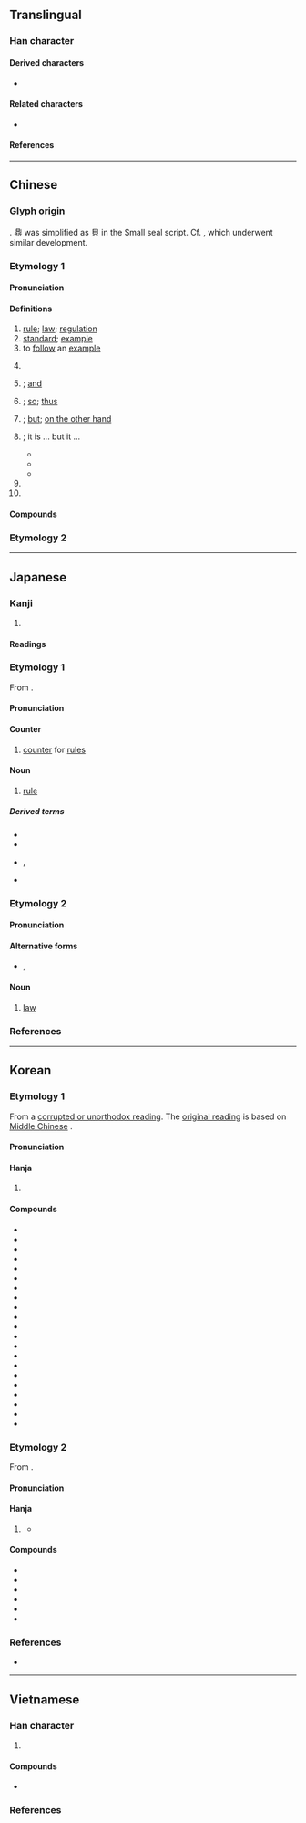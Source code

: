 {{also|则}}
{{character info}}
==Translingual==
{{stroke order|strokes=9}}

===Han character===
{{Han char|rn=18|rad=刀|as=07|sn=9|four=62800|canj=BCLN|ids=⿰貝刂}}

====Derived characters====
* {{l|mul|[[側]], [[𠗧]], [[𠷌]], [[𡍫]], [[𡺢]], [[惻]], [[𢯩]], [[測]], [[𣉇]], [[𣖡]], [[𥠉]], [[𧍡]], [[鍘]], [[鰂]], [[䶡]], [[厠]], [[崱]], [[廁]], [[萴]], [[䈟]], [[𢝔]]}}

====Related characters====
* {{l|mul|则}} {{q|[[Simplified Chinese]]}}

====References====
{{Han ref|kx=0139.310|dkj=01994|dj=0317.080|hdz=10340.060|uh=5247}}

----

==Chinese==
{{zh-forms|s=则|alt=𠞋,𠟔,𠟻,𠟭}}

===Glyph origin===
{{Han etym}}
{{Han compound|alt2=刂|鼎|刀|ls=ic|t1=[[ding]], a bronze cauldron for cooking or sacrificial rituals|t2=knife}}. 鼎 was simplified as 貝 in the Small seal script. Cf. {{och-l|貞|gloss=to divine; righteous; firm}}, which underwent similar development.

===Etymology 1===

====Pronunciation====
{{zh-pron
|m=zé
|ma=Zh-zé.ogg
|m-s=
|c=zak1
|c-t=
|g=
|h=pfs=chet;gd=zêd5
|j=
|mb=că̤
|md=cáik
|mn=qz:chak/tw,xm,zz:chek
|mn-t=zêg4
|w=4tseq
|x=
|mc=y
|oc=y
|cat=n,v,cls,conj,adv,part
}}

====Definitions====
{{zh-hanzi}}

# [[rule]]; [[law]]; [[regulation]]
# [[standard]]; [[example]]
# to [[follow]] an [[example]]
# {{zh-classifier|[[news]], [[writing]]s, [[story|stories]], or [[narrative]]s|t=[[item]]}}
#: {{zh-x|一 則 寓言|a fable}}
# {{non-gloss definition|conjunction used to indicate [[sequence]] of events}}; [[and]]
# {{non-gloss definition|conjunction used to indicate [[cause]] and [[effect]]}}; [[so]]; [[thus]]
# {{non-gloss definition|conjunction used to indicate [[contrast]]}}; [[but]]; [[on the other hand]]
# {{non-gloss definition|conjunction used between two [[identical]] or near-identical words to indicate [[concession]]}}; it is ... but it ...
#* {{zh-x|美 則 美 矣，抑 臣 亦 有 懼 也。|Beautiful '''as''' it may be, there is still something that I fear.|ref=Guoyu}}
#* {{zh-x|治 則 治 矣，非 書 意 也。|Well-governed '''as''' it was, it had never been the letter's intended effect.|ref=Hanfeizi}}
#* {{zh-x|馬 則 吾 馬，齒 亦 老 矣。|'''Although''' the horses are indeed the same horses of mine, some ageing still shows on the teeth.|ref=Shiji}}
# {{non-gloss definition|particle used as the [[copula]]}}
# {{non-gloss definition|particle used after [[numeral]]s to list [[reason]]s}}

====Compounds====
{{zh-der|不規則|以身作則|互惠原則|可則|否則|器滿則傾|則波|不見則聲|公則|常則|一則|上則|則索|不則聲|便則道|大原則|則例|不平則鳴|單則|則是|恰則|則個|四則|多則|則麼|亂極則平|則天|交通規則|二則|不則|定則|安培定則|則不|守則|原則|何則|則度|四則運算|且則|單則是|事緩則圓|則聲|則甚|則故|分則|大杖則走|不敢則聲|敢則是|然則|楷則|日中則移|樂極則悲|是則|敢則|理則學|淺嘗則止|施行細則|憲則|科則|有典有則|窮極則變|窮則思變|物至則反|稅則|法則|指數法則|演算法則|月盈則虧|盈則必虧|日中則昃|理則|率由舊則|物盛則衰|物極則衰|無欲則剛|月滿則虧|月盈則食|木強則折|正則|準則|更則道|或則|易則|早則|日喀則|辦事細則|總則|細則|罰則|要則|變則|能免則免|通則|麗則|聞過則喜|陰勝則寒|章則|非愚則誣|青年守則|議事規則|附則|鐵則|簡則|規則|關稅稅則|遊戲規則|誠信原則|纔則|軌則|雖則|薩勒吾則克|乃則爾巴格|改則}}

===Etymology 2===
{{zh-see|才|v|{{qualifier|Min Nan}}}}

{{zh-cat|Elementary}}

----

==Japanese==

===Kanji===
{{ja-kanji|grade=5|rs=刀07}}

# {{rfdef|ja|sort=刀07}}

====Readings====
{{ja-readings
|goon=そく
|kanon=そく
|kun=のり-, のっと-る, すなわ-ち
}}

===Etymology 1===
{{ja-kanjitab|そく|yomi=o}}
From {{der|ja|ltc|sort=そく|-}} {{ltc-l|則|rule}}.

====Pronunciation====
{{ja-pron|yomi=o|そく|acc=1|acc_ref=DJR}}

====Counter====
{{ja-pos|counter|そく}}

# [[counter]] for [[rule]]s

====Noun====
{{ja-noun|そく}}

# [[rule]]

=====Derived terms=====
{{der-top3}}
* {{ja-r|獄%則|ごく%そく|[[prison]] [[rule]]s}}
* {{ja-r|鉄%則|てっ%そく|[[ironclad]] [[regulation]]}}
* {{ja-r|反%則|はん%そく}}, {{ja-r|犯%則|はん%そく|[[violation]] of the [[rule]]s}}
* {{ja-r|変%則|へん%そく|[[irregularity]]; [[anomaly]]}}
{{der-bottom}}

===Etymology 2===
{{ja-kanjitab|のり|yomi=k}}

====Pronunciation====
{{ja-pron|yomi=k|のり|acc=2|acc_ref=DJR,NHK}}

====Alternative forms====
* {{ja-l|法}}, {{ja-l|矩}}

====Noun====
{{ja-noun|のり}}

# [[law]]

===References===
<references/>

----

==Korean==

===Etymology 1===
From a [[속음|corrupted or unorthodox reading]]. The [[본음|original reading]] is {{ko-l|즉}} based on [[Middle Chinese]] {{ltc-l|則}}. 
{{hanja-ety
|m={{hanja-gwangju|즉|cuk}}
|mh=[[법즉]] 즉
|em={{hanja-juhae|즉|cuk}}
|emun=[[법]] 즉
}}
====Pronunciation====
{{ko-hanja-pron|칙}}

====Hanja====
{{ko-hanja-search}}
{{ko-hanja|법칙|칙}}

# {{hanja form of|칙|[[rule]]; [[law]]; [[regulation]]}}

====Compounds====
{{der-top3|Compounds}}
* {{ko-l|규칙|規則}}
* {{ko-l|법칙|法則}}
* {{ko-l|변칙|變則}}
* {{ko-l|원칙|原則}}
* {{ko-l|총칙|總則}}
* {{ko-l|반칙|反則}}
* {{ko-l|준칙|準則}}
* {{ko-l|철칙|鐵則}}
* {{ko-l|헌칙|憲則}}
* {{ko-l|수칙|守則}}
* {{ko-l|부칙|附則}}
* {{ko-l|본칙|本則}}
* {{ko-l|교칙|校則}}
* {{ko-l|학칙|學則}}
* {{ko-l|각칙|各則}}
* {{ko-l|내칙|內則}}
* {{ko-l|대칙|大則}}
* {{ko-l|사칙|四則}}
* {{ko-l|벌칙|罰則}}
* {{ko-l|정칙|正則}}
* {{ko-l|천칙|天則}}
{{der-bottom}}

===Etymology 2===
From {{der|ko|ltc|sort=즉|-}} {{ltc-l|則}}.
{{hanja-ety
|dk={{hanja-dongguk|즉〮|cúk}}
|em={{hanja-juhae|즉|cuk}}
|emun=[[곧|곳]] 즉
}}
====Pronunciation====
{{ko-hanja-pron|즉}}

====Hanja====
{{ko-hanja|곧|즉}}

# {{lb|ko|literary Chinese}} {{hanja form of|즉|{{lb|ko|grammar}} {{n-g|particle in literary Chinese texts}}}}
#* {{quote-book|ko|year=1818|author=[[w:Jeong Yakyong|Jeong Yakyong]], {{w2|ko|정약용|정약용(丁若鏞)|tr=-}}|title={{w2|ko|목민심서|목민심서(牧民心書)}}|chapter={{w2|ko|s:목민심서/율기#簡其騶率。溫其顏色。以詢以訪。則民無不悅矣。|율기(律己)}}|text=[[簡]][[其]][[騶]][[率]]。[[溫]][[其]][[顏]][[色]]。[[以]][[詢]][[以]][[訪]]。'''[[則]]'''[[民]][[無]][[不]][[悅]][[矣]]。|tr={{ko-l|[[간]][[기]][[추]][[률]]. [[온]][[기]][[안]][[색]]. [[이]][[순]][[이]][[방]]. '''[[즉]]'''[[민]][[무]][[불]][[열]][[의]].}}}}

====Compounds====
{{der-top3|Compounds}}
* {{ko-l|연즉|然則}}
* {{ko-l|과즉|過則}}
* {{ko-l|언즉시야|言則是也}}
* {{ko-l|사즉동혈|死則同穴}}
* {{ko-l|물구즉신|物久則神}}
* {{ko-l|수즉다욕|壽則多辱}}
{{der-bottom}}

===References===
* {{R:hanjadoc|789}}

----

==Vietnamese==

===Han character===
{{vi-readings|rs=刀07
|hanviet=tắc-tdcndg;tdcntd;gdhn;bonet;genibrel, trắc-tdcndg
|phienthiet=
|nom=tắc-tdcndg;tdcntd;gdhn;bonet;taberd, tấc-tdcndg;tdcntd, trắc-tdcndg
}}

# {{han tu form of|tắc|[[law]]; [[regulation]]}}

====Compounds====
{{der-top3|Compounds}}
* {{vi-l|法則|phép tắc}}
{{der-bottom}}

===References===
<references/>